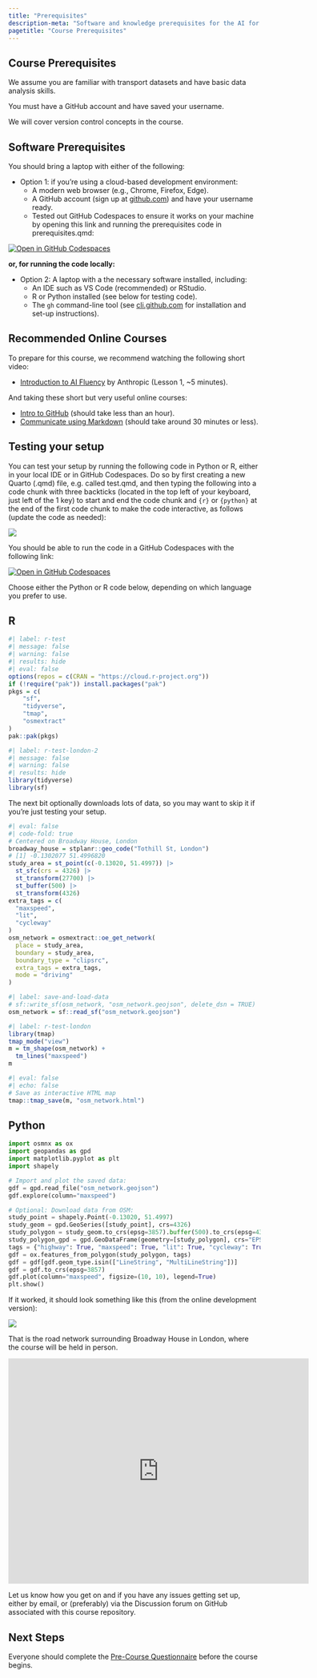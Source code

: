 ```yaml
---
title: "Prerequisites"
description-meta: "Software and knowledge prerequisites for the AI for Transport course, including setup instructions and testing code."
pagetitle: "Course Prerequisites"
---
```


## Course Prerequisites

We assume you are familiar with transport datasets and have basic data analysis skills.

You must have a GitHub account and have saved your username.

We will cover version control concepts in the course.

## Software Prerequisites

You should bring a laptop with either of the following:

-   Option 1: if you're using a cloud-based development environment:
    -   A modern web browser (e.g., Chrome, Firefox, Edge).
    -   A GitHub account (sign up at [github.com](https://github.com/)) and have your username ready.
    -   Tested out GitHub Codespaces to ensure it works on your machine by opening this link and running the prerequisites code in prerequisites.qmd:

[![Open in GitHub Codespaces](https://img.shields.io/badge/Open%20in-GitHub%20Codespaces-blue?logo=github)](https://github.com/codespaces/new/itsleeds/ai4transport?quickstart=1)

**or, for running the code locally:**

-   Option 2: A laptop with a the necessary software installed, including:
    -   An IDE such as VS Code (recommended) or RStudio.
    -   R or Python installed (see below for testing code).
    -   The `gh` command-line tool (see [cli.github.com](https://cli.github.com/) for installation and set-up instructions).

## Recommended Online Courses

To prepare for this course, we recommend watching the following short video:

-   [Introduction to AI Fluency](https://www.youtube.com/watch?v=JpGtOfSgR-c) by Anthropic (Lesson 1, \~5 minutes).

And taking these short but very useful online courses:

-   [Intro to GitHub](https://github.com/skills/introduction-to-github) (should take less than an hour).
-   [Communicate using Markdown](https://github.com/skills/communicate-using-markdown) (should take around 30 minutes or less).

## Testing your setup

You can test your setup by running the following code in Python or R, either in your local IDE or in GitHub Codespaces.
Do so by first creating a new Quarto (.qmd) file, e.g. called test.qmd, and then typing the following into a code chunk with three backticks (located in the top left of your keyboard, just left of the 1 key) to start and end the code chunk and `{r}` or `{python}` at the end of the first code chunk to make the code interactive, as follows (update the code as needed):

![](images/paste-7.png)

You should be able to run the code in a GitHub Codespaces with the following link:

[![Open in GitHub Codespaces](https://img.shields.io/badge/Open%20in-GitHub%20Codespaces-blue?logo=github)](https://github.com/codespaces/new/itsleeds/ai4transport?quickstart=1)

Choose either the Python or R code below, depending on which language you prefer to use.

::: panel-tabset

## R

```r
#| label: r-test
#| message: false
#| warning: false
#| results: hide
#| eval: false
options(repos = c(CRAN = "https://cloud.r-project.org"))
if (!require("pak")) install.packages("pak")
pkgs = c(
    "sf",
    "tidyverse",
    "tmap",
    "osmextract"
)
pak::pak(pkgs)
```

```r
#| label: r-test-london-2
#| message: false
#| warning: false
#| results: hide
library(tidyverse)
library(sf)
```

The next bit optionally downloads lots of data, so you may want to skip it if you're just testing your setup.

```r
#| eval: false
#| code-fold: true
# Centered on Broadway House, London
broadway_house = stplanr::geo_code("Tothill St, London")
# [1] -0.1302077 51.4996820
study_area = st_point(c(-0.13020, 51.4997)) |> 
  st_sfc(crs = 4326) |>
  st_transform(27700) |>
  st_buffer(500) |>
  st_transform(4326)
extra_tags = c(
  "maxspeed",
  "lit",
  "cycleway"
)
osm_network = osmextract::oe_get_network(
  place = study_area,
  boundary = study_area,
  boundary_type = "clipsrc",
  extra_tags = extra_tags,
  mode = "driving"
)
```

```r
#| label: save-and-load-data
# sf::write_sf(osm_network, "osm_network.geojson", delete_dsn = TRUE)
osm_network = sf::read_sf("osm_network.geojson")
```

```r
#| label: r-test-london
library(tmap)
tmap_mode("view")
m = tm_shape(osm_network) +
  tm_lines("maxspeed")
m
```

```r
#| eval: false
#| echo: false
# Save as interactive HTML map
tmap::tmap_save(m, "osm_network.html")
```

## Python

```{=html}
<!--
#| label: python-test
#| eval: false
-->
```

``` python
import osmnx as ox
import geopandas as gpd
import matplotlib.pyplot as plt
import shapely

# Import and plot the saved data:
gdf = gpd.read_file("osm_network.geojson")
gdf.explore(column="maxspeed")

# Optional: Download data from OSM:
study_point = shapely.Point(-0.13020, 51.4997)
study_geom = gpd.GeoSeries([study_point], crs=4326)
study_polygon = study_geom.to_crs(epsg=3857).buffer(500).to_crs(epsg=4326).unary_union
study_polygon_gpd = gpd.GeoDataFrame(geometry=[study_polygon], crs="EPSG:4326")
tags = {"highway": True, "maxspeed": True, "lit": True, "cycleway": True}
gdf = ox.features_from_polygon(study_polygon, tags)
gdf = gdf[gdf.geom_type.isin(["LineString", "MultiLineString"])]
gdf = gdf.to_crs(epsg=3857)
gdf.plot(column="maxspeed", figsize=(10, 10), legend=True)
plt.show()
```

:::

If it worked, it should look something like this (from the online development version):

![](images/paste-8.png)

<!-- ![](images/paste-6.png) -->

That is the road network surrounding Broadway House in London, where the course will be held in person.

<iframe src="https://www.google.com/maps/embed?pb=!1m28!1m12!1m3!1d4967.063123114177!2d-0.12752320081146365!3d51.503463215611866!2m3!1f0!2f0!3f0!3m2!1i1024!2i768!4f13.1!4m13!3e2!4m5!1s0x487604b9c09f521d%3A0x397a001d24dc88ca!2sWaterloo%20Station%2C%20London!3m2!1d51.503121699999994!2d-0.11294929999999999!4m5!1s0x487604db8491bbf7%3A0xfb613e7385622281!2sBroadway%20House%2C%20Broadway%20House%2C%20Tothill%20Street%2C%20London!3m2!1d51.499846399999996!2d-0.1324372!5e0!3m2!1sen!2suk!4v1760627002206!5m2!1sen!2suk" width="600" height="450" style="border:0;" allowfullscreen loading="lazy" referrerpolicy="no-referrer-when-downgrade">

</iframe>

Let us know how you get on and if you have any issues getting set up, either by email, or (preferably) via the Discussion forum on GitHub associated with this course repository.

<!-- ```r
#| eval: false
#| echo: false
# install python with reticulate
if (!require("reticulate")) install.packages("reticulate")
reticulate::install_python()
reticulate::py_install("osmnx")
``` -->

## Next Steps

Everyone should complete the [Pre-Course Questionnaire]() before the course begins.